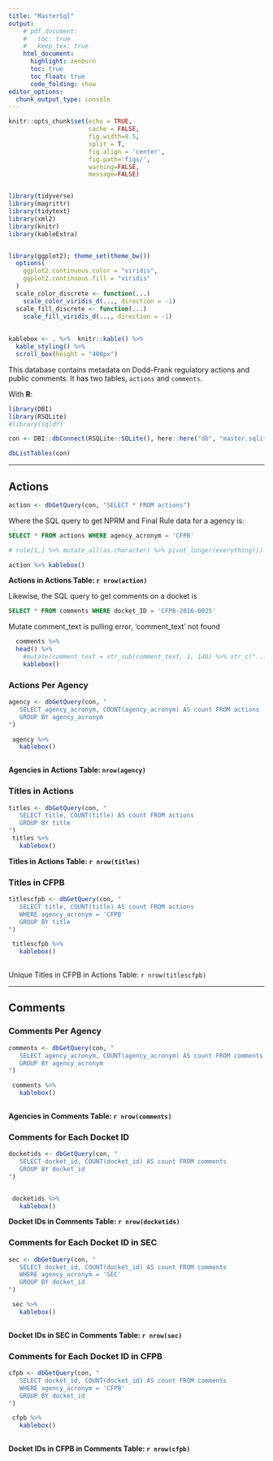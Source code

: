 ```yaml
---
title: "MasterSql"
output:
    # pdf_document:
    #   toc: true
    #   keep_tex: true
    html_document:
      highlight: zenburn
      toc: true
      toc_float: true
      code_folding: show
editor_options: 
  chunk_output_type: console
---
```



```r
knitr::opts_chunk$set(echo = TRUE, 
                      cache = FALSE, 
                      fig.width=8.5, 
                      split = T,
                      fig.align = 'center', 
                      fig.path='figs/',
                      warning=FALSE, 
                      message=FALSE)


library(tidyverse)
library(magrittr)
library(tidytext)
library(xml2)
library(knitr)
library(kableExtra)


library(ggplot2); theme_set(theme_bw())
  options(
    ggplot2.continuous.color = "viridis",
    ggplot2.continuous.fill = "viridis"
  )
  scale_color_discrete <- function(...)
    scale_color_viridis_d(..., direction = -1)
  scale_fill_discrete <- function(...)
    scale_fill_viridis_d(..., direction = -1)
  
  
kablebox <- . %>%  knitr::kable() %>% 
  kable_styling() %>% 
  scroll_box(height = "400px")
```


This database contains metadata on Dodd-Frank regulatory actions and public comments. It has two tables, `actions` and `comments`.

With **R**:

```r
library(DBI)
library(RSQLite)
#library(sqldf)

con <- DBI::dbConnect(RSQLite::SQLite(), here::here("db", "master.sqlite"))

dbListTables(con)
```

- - -

## Actions

```r
action <- dbGetQuery(con, "SELECT * FROM actions")

```



Where the SQL query to get NPRM and Final Rule data for a agency is: 

```sql
SELECT * FROM actions WHERE agency_acronym = 'CFPB'
```


```r
# rule[1,] %>% mutate_all(as.character) %>% pivot_longer(everything()) %>% kable(format= "pipe")

action %>% kablebox()
```
**Actions in Actions Table: `r nrow(action)`**

Likewise, the SQL query to get comments on a docket is

```sql
SELECT * FROM comments WHERE docket_ID = 'CFPB-2016-0025'
```


Mutate comment_text is pulling error, 'comment_text' not found

```r
  comments %>% 
  head() %>%
    #mutate(comment_text = str_sub(comment_text, 1, 140) %>% str_c("...") ) %>% 
    kablebox()
```

### Actions Per Agency

```r
agency <- dbGetQuery(con, "
   SELECT agency_acronym, COUNT(agency_acronym) AS count FROM actions
   GROUP BY agency_acronym
")

 agency %>%
   kablebox()
 
```

**Agencies in Actions Table: `nrow(agency)`**

### Titles in Actions

```r
titles <- dbGetQuery(con, "
   SELECT title, COUNT(title) AS count FROM actions
   GROUP BY title
")
 titles %>%
   kablebox()

```

**Titles in Actions Table: `r nrow(titles)`**



### Titles in CFPB

```r
titlescfpb <- dbGetQuery(con, "
   SELECT title, COUNT(title) AS count FROM actions
   WHERE agency_acronym = 'CFPB'
   GROUP BY title
")

 titlescfpb %>%
   kablebox()
 
```

Unique Titles in CFPB in Actions Table: `r nrow(titlescfpb)`

- - -

## Comments

### Comments Per Agency

```r
comments <- dbGetQuery(con, "
   SELECT agency_acronym, COUNT(agency_acronym) AS count FROM comments
   GROUP BY agency_acronym
")

 comments %>%
   kablebox()
 
```

**Agencies in Comments Table: `r nrow(comments)`**


### Comments for Each Docket ID
```r
docketids <- dbGetQuery(con, "
   SELECT docket_id, COUNT(docket_id) AS count FROM comments
   GROUP BY docket_id
")


 docketids %>%
   kablebox()
```

**Docket IDs in Comments Table: `r nrow(docketids)`**

### Comments for Each Docket ID in SEC
```r
sec <- dbGetQuery(con, "
   SELECT docket_id, COUNT(docket_id) AS count FROM comments
   WHERE agency_acronym = 'SEC'
   GROUP BY docket_id
")

 sec %>%
   kablebox()
 
```
 
**Docket IDs in SEC in Comments Table: `r nrow(sec)`**


### Comments for Each Docket ID in CFPB
```r
cfpb <- dbGetQuery(con, "
   SELECT docket_id, COUNT(docket_id) AS count FROM comments
   WHERE agency_acronym = 'CFPB'
   GROUP BY docket_id
")

 cfpb %>%
   kablebox()
 
```
 
**Docket IDs in CFPB in Comments Table: `r nrow(cfpb)`**











